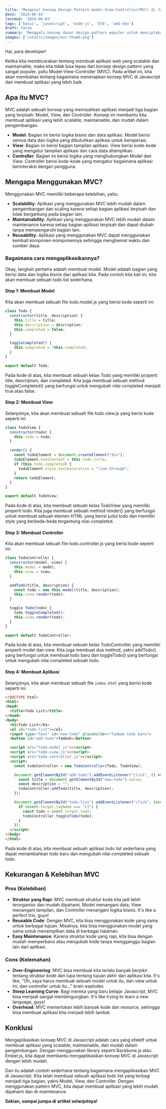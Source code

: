 ```yaml
---
title: 'Mengenal konsep Design Pattern model-View-Controller(MVC) di Javascript'
date: '2024-06-03'
lastmod: '2024-06-03'
tags: ['basic', 'javascript', 'node-js', 'ES6', 'web-dev']
draft: false
summary: 'Menggali konsep dasar design pattern populer untuk menciptakan antarmuka aplikasi yang efisien dan mudah dikelola.'
images: ['/static/images/mvc-thumb.png']
---
```




Hai, para developer!

Ketika kita membicarakan tentang membuat aplikasi web yang scalable dan maintainable, maka kita tidak bisa lepas dari konsep design pattern yang sangat populer, yaitu Model-View-Controller (MVC). Pada artikel ini, kita akan membahas tentang bagaimana menerapkan konsep MVC di Javascript dan membuat aplikasi yang lebih baik.

## Apa itu MVC?

MVC adalah sebuah konsep yang memisahkan aplikasi menjadi tiga bagian yang terpisah: Model, View, dan Controller. Konsep ini membantu kita membuat aplikasi yang lebih scalable, maintainable, dan mudah dalam pengembangan.

* **Model**: Bagian ini berisi logika bisnis dan data aplikasi. Model berisi semua data dan logika yang dibutuhkan aplikasi untuk beroperasi.
* **View**: Bagian ini berisi bagian tampilan aplikasi. View berisi kode-kode yang mengatur tampilan aplikasi dan cara data ditampilkan.
* **Controller**: Bagian ini berisi logika yang menghubungkan Model dan View. Controller berisi kode-kode yang mengatur bagaimana aplikasi berinteraksi dengan pengguna.

## Mengapa Menggunakan MVC?

Menggunakan MVC memiliki beberapa kelebihan, yaitu:

* **Scalability**: Aplikasi yang menggunakan MVC lebih mudah dalam pengembangan dan scaling karena setiap bagian aplikasi terpisah dan tidak bergantung pada bagian lain.
* **Maintainability**: Aplikasi yang menggunakan MVC lebih mudah dalam maintenance karena setiap bagian aplikasi terpisah dan dapat diubah tanpa mempengaruhi bagian lain.
* **Reusability**: Aplikasi yang menggunakan MVC dapat menggunakan kembali komponen-komponennya sehingga menghemat waktu dan sumber daya.

### Bagaimana cara mengaplikasikannya?

Okay, langkah pertama adalah membuat model. Model adalah bagian yang berisi data dan logika bisnis dari aplikasi kita. Pada contoh kita kali ini, kita akan membuat sebuah todo list sederhana.

#### Step 1: Membuat Model

Kita akan membuat sebuah file todo.model.js yang berisi kode seperti ini:

```javascript
class Todo {
  constructor(title, description) {
    this.title = title;
    this.description = description;
    this.completed = false;
  }

  toggleCompleted() {
    this.completed = !this.completed;
  }
}

export default Todo;
```

Pada kode di atas, kita membuat sebuah kelas Todo yang memiliki properti title, description, dan completed. Kita juga membuat sebuah method toggleCompleted() yang berfungsi untuk mengubah nilai completed menjadi true atau false.

#### Step 2: Membuat View

Selanjutnya, kita akan membuat sebuah file todo.view.js yang berisi kode seperti ini:

```javascript
class TodoView {
  constructor(todo) {
    this.todo = todo;
  }

  render() {
    const todoElement = document.createElement("div");
    todoElement.textContent = this.todo.title;
    if (this.todo.completed) {
      todoElement.style.textDecoration = "line-through";
    }
    return todoElement;
  }
}

export default TodoView;
```

Pada kode di atas, kita membuat sebuah kelas TodoView yang memiliki properti todo. Kita juga membuat sebuah method render() yang berfungsi untuk membuat sebuah elemen HTML yang berisi judul todo dan memiliki style yang berbeda-beda tergantung nilai completed.

#### Step 3: Membuat Controller

Kita akan membuat sebuah file todo.controller.js yang berisi kode seperti ini:

```javascript
class TodoController {
  constructor(model, view) {
    this.model = model;
    this.view = view;
  }

  addTodo(title, description) {
    const todo = new this.model(title, description);
    this.view.render(todo);
  }

  toggle Todo(todo) {
    todo.toggleCompleted();
    this.view.render(todo);
  }
}

export default TodoController;
```

Pada kode di atas, kita membuat sebuah kelas TodoController yang memiliki properti model dan view. Kita juga membuat dua method, yakni addTodo() yang berfungsi untuk membuat todo baru dan toggleTodo() yang berfungsi untuk mengubah nilai completed sebuah todo.

#### Step 4: Membuat Aplikasi

Selanjutnya, kita akan membuat sebuah file `index.html` yang berisi kode seperti ini:

```html
<!DOCTYPE html>
<html>
<head>
  <title>Todo List</title>
</head>
<body>
  <h1>Todo List</h1>
  <ul id="todo-list"></ul>
  <input type="text" id="new-todo" placeholder="Tambah todo baru">
  <button id="add-todo">Tambah</button>

  <script src="todo.model.js"></script>
  <script src="todo.view.js"></script>
  <script src="todo.controller.js"></script>
  <script>
    const todoController = new TodoController(Todo, TodoView);

    document.getElementById("add-todo").addEventListener("click", () => {
      const title = document.getElementById("new-todo").value;
      const description = "";
      todoController.addTodo(title, description);
    });

    document.getElementById("todo-list").addEventListener("click", (event) => {
      if (event.target.tagName === "LI") {
        const todo = event.target.todo;
        todoController.toggleTodo(todo);
      }
    });
  </script>
</body>
</html>
```

Pada kode di atas, kita membuat sebuah aplikasi todo list sederhana yang dapat menambahkan todo baru dan mengubah nilai completed sebuah todo.

## Kekurangan & Kelebihan MVC

### Pros (Kelebihan)

- **Struktur yang Rapi**: MVC membuat struktur kode kita jadi lebih terorganisir dan mudah dipahami. Model menangani data, View menangani tampilan, dan Controller menangani logika bisnis. It's like a perfect trio, guys!
- **Reusable Code**: Dengan MVC, kita bisa menggunakan kode yang sama untuk berbagai tujuan. Misalnya, kita bisa menggunakan model yang sama untuk menampilkan data di berbagai halaman.
- **Easy Maintenance**: Karena struktur kode yang rapi, kita bisa dengan mudah memperbarui atau mengubah kode tanpa mengganggu bagian lain dari aplikasi.

### Cons (Kelemahan)

- **Over-Engineering**: MVC bisa membuat kita terlalu banyak berpikir tentang struktur kode dan lupa tentang tujuan akhir dari aplikasi kita. It's like, "Oh, saya harus membuat sebuah model untuk itu, dan view untuk ini, dan controller untuk itu..." brain explodes
- **Steep Learning Curve**: Bagi mereka yang baru belajar Javascript, MVC bisa menjadi sangat membingungkan. It's like trying to learn a new language, guys!
- **Overhead**: MVC memerlukan lebih banyak kode dan resource, sehingga bisa membuat aplikasi kita menjadi lebih lambat.

## Konklusi

Mengaplikasikan konsep MVC di Javascript adalah cara yang efektif untuk membuat aplikasi yang scalable, maintainable, dan mudah dalam pengembangan. Dengan menggunakan library seperti Backbone.js atau Ember.js, kita dapat membantu mengaplikasikan konsep MVC di Javascript dengan lebih mudah.

Dan itu adalah contoh sederhana tentang bagaimana mengaplikasikan MVC di Javascript. Kita telah membuat sebuah aplikasi todo list yang terbagi menjadi tiga bagian, yakni Model, View, dan Controller. Dengan menggunakan pattern MVC, kita dapat membuat aplikasi yang lebih mudah dipahami dan di-maintenance.

**Sekian, sampai jumpa di artikel selanjutnya!**